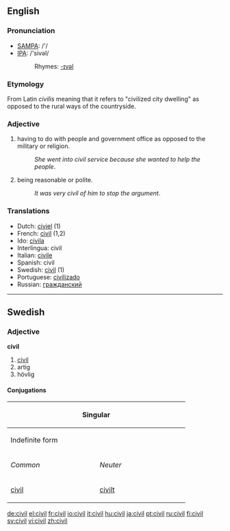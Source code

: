 ==English==
===Pronunciation===
*[[w:SAMPA|SAMPA]]: /'/
*[[w:IPA|IPA]]: /'sivəl/
*:Rhymes: [[Rhymes:English:-ɪvəl|-ɪvəl]]

=== Etymology ===
From Latin ''civilis'' meaning that it refers to "civilized city dwelling" as opposed to the rural ways of the countryside.

=== Adjective ===
#having to do with people and government office as opposed to the military or religion. 
#:''She went into civil service because she wanted to help the people''.
#being reasonable or polite.
#:''It was very civil of him to stop the argument''.

=== Translations ===
*Dutch: [[civiel]] (1)
*French: [[civil]] (1,2)
*Ido: [[civila]]
*Interlingua: civil
*Italian: [[civile]]
*Spanish: civil
*Swedish: [[civil#Swedish|civil]] (1)
*Portuguese: [[civilizado]]
*Russian: [[гражданский]]
----

==Swedish==
===Adjective===
'''civil'''
#[[civil#English|civil]]
#artig
#hövlig
====Conjugations====
{| border=1 cellspacing=0 
|- bgcolor="#FFFFF0" align=center
! colspan=4 width=400 | Singular
! rowspan=3 width=100 | Plural
|- bgcolor="#FFFFF0" align=center
! colspan=2 width=200 | Indefinite form
! colspan=2 width=200 | Definite form
|- bgcolor="#FFFFF0" align=center
| width=100 | ''Common''
| width=100 | ''Neuter''
| width=100 | ''Sexus maskuline''
| width=100 | ''Other sexus''
|- align=center
| [[civil]]
| [[civilt]]
| [[civile]]
| [[civila]]
| [[civila]]
|}

[[de:civil]]
[[el:civil]]
[[fr:civil]]
[[io:civil]]
[[it:civil]]
[[hu:civil]]
[[ja:civil]]
[[pt:civil]]
[[ru:civil]]
[[fi:civil]]
[[sv:civil]]
[[vi:civil]]
[[zh:civil]]